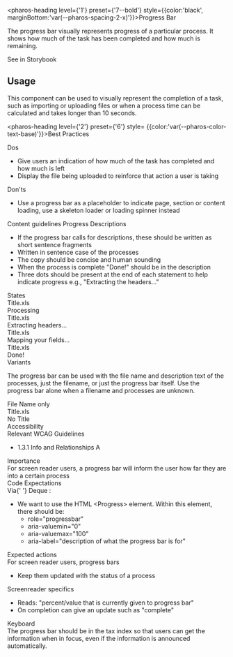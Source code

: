<pharos-heading level={'1'} preset={'7--bold'} style={{color:'black', marginBottom:'var(--pharos-spacing-2-x)'}}>Progress Bar</pharos-heading>

<div style={{ marginBottom: 'var(--pharos-spacing-5-x)' }}>
  <p style={{ fontSize: 'var(--pharos-type-scale-6)', lineHeight: '2rem' }}>
    The progress bar visually represents progress of a particular process. It shows how much of the
    task has been completed and how much is remaining.
  </p>
  <pharos-link href="#" target="_blank">
    See in Storybook
  </pharos-link>
</div>

## Usage

<div style={{ marginBottom: 'var(--pharos-spacing-3-x)' }}>
  <p>
    This component can be used to visually represent the completion of a task, such as importing or
    uploading files or when a process time can be calculated and takes longer than 10 seconds.
  </p>
</div>

<pharos-heading level={'2'} preset={'6'} style= {{color:'var(--pharos-color-text-base)'}}>Best Practices</pharos-heading>

<div style={{ marginBottom: 'var(--pharos-spacing-5-x)' }}>
  <div style={{ marginBottom: 'var(--pharos-spacing-3-x)' }}>
    <pharos-heading level={'3'} preset={'4'}>
      Dos
    </pharos-heading>
    <ul>
      <li>Give users an indication of how much of the task has completed and how much is left</li>
      <li>Display the file being uploaded to reinforce that action a user is taking</li>
    </ul>
  </div>
  <div>
    <pharos-heading level={'3'} preset={'4'}>
      Don'ts
    </pharos-heading>
    <ul>
      <li>
        Use a progress bar as a placeholder to indicate page, section or content loading, use a
        skeleton loader or loading spinner instead
      </li>
    </ul>
  </div>
</div>

<div style={{ marginBottom: 'var(--pharos-spacing-3-x)' }}>
  <pharos-heading level={'2'} preset={'6'} style={{ marginBottom: 'var(--pharos-spacing-1-x)' }}>
    Content guidelines
  </pharos-heading>
  <pharos-heading level={'3'} preset={'4'}>
    Progress Descriptions
  </pharos-heading>
  <ul>
    <li>
      If the progress bar calls for descriptions, these should be written as short sentence
      fragments
    </li>
    <li>Written in sentence case of the processes</li>
    <li>The copy should be concise and human sounding </li>
    <li>When the process is complete "Done!" should be in the description</li>
    <li>
      Three dots should be present at the end of each statement to help indicate progress e.g.,
      "Extracting the headers…"
    </li>
  </ul>
</div>

<div style={{ marginBottom: 'var(--pharos-spacing-5-x)' }}>
  <pharos-heading level={'2'} preset={'6'}>
    States
  </pharos-heading>
  <pharos-progress-bar value="25">
    <div slot="title">Title.xls</div>
    <div slot="description">Processing</div>
  </pharos-progress-bar>
  <pharos-progress-bar value="50">
    <div slot="title">Title.xls</div>
    <div slot="description">Extracting headers...</div>
  </pharos-progress-bar>
  <pharos-progress-bar value="75">
    <div slot="title">Title.xls</div>
    <div slot="description">Mapping your fields...</div>
  </pharos-progress-bar>
  <pharos-progress-bar value="100">
    <div slot="title">Title.xls</div>
    <div slot="description">Done!</div>
  </pharos-progress-bar>
</div>

<div style={{ marginBottom: 'var(--pharos-spacing-5-x)' }}>
  <pharos-heading level={'2'} preset={'6'}>
    Variants
  </pharos-heading>
  <p>
    The progress bar can be used with the file name and description text of the processes, just the
    filename, or just the progress bar itself. Use the progress bar alone when a filename and
    processes are unknown.
  </p>
  <div style={{ marginBottom: 'var(--pharos-spacing-one-and-a-half-x)' }}>
    <div>
      <pharos-heading level={'3'} preset={'4'}>
        File Name only
      </pharos-heading>
    </div>
    <pharos-progress-bar value="100">
      <div slot="title">Title.xls</div>
    </pharos-progress-bar>
  </div>
  <div>
    <div>
      <pharos-heading level={'3'} preset={'4'}>
        No Title
      </pharos-heading>
    </div>
    <pharos-progress-bar value="100"></pharos-progress-bar>
  </div>
</div>

<div style={{ marginBottom: 'var(--pharos-spacing-5-x)' }}>
  <pharos-heading level={'2'} preset={'6'}>
    Accessibility
  </pharos-heading>
  <div style={{ marginBottom: 'var(--pharos-spacing-3-x)' }}>
    <pharos-heading level={'3'} preset={'4'}>
      Relevant WCAG Guidelines
    </pharos-heading>
    <ul>
      <li>
        <pharos-link href="https://www.w3.org/WAI/WCAG21/Understanding/info-and-relationships.html">
          1.3.1 Info and Relationships A
        </pharos-link>
      </li>
    </ul>
  </div>
  <div style={{ marginBottom: 'var(--pharos-spacing-3-x)' }}>
    <pharos-heading level={'3'} preset={'4'}>
      Importance
    </pharos-heading>
    <div>
      For screen reader users, a progress bar will inform the user how far they are into a certain
      process
    </div>
  </div>
  <div style={{ marginBottom: 'var(--pharos-spacing-3-x)' }}>
    <pharos-heading level={'3'} preset={'4'}>
      Code Expectations
    </pharos-heading>
    <div style={{ fontWeight: 'bold' }}>
      Via{' '}
      <pharos-link href="https://dequeuniversity.com/library/aria/progress-bar-bounded">
        Deque
      </pharos-link>
      :
    </div>
    <ul>
      <li>
        We want to use the HTML &lt;Progress&gt; element. Within this element, there should be:
        <ul>
          <li>role="progressbar"</li>
          <li>aria-valuemin="0"</li>
          <li>aria-valuemax="100"</li>
          <li>aria-label="description of what the progress bar is for"</li>
        </ul>
      </li>
    </ul>
  </div>
  <div style={{ marginBottom: 'var(--pharos-spacing-3-x)' }}>
    <pharos-heading level={'3'} preset={'4'}>
      Expected actions
    </pharos-heading>
    <div style={{ fontWeight: 'bold' }}>For screen reader users, progress bars</div>
    <ul>
      <li>Keep them updated with the status of a process</li>
    </ul>
    <div style={{ fontWeight: 'bold' }}>Screenreader specifics</div>
    <ul>
      <li>Reads: "percent/value that is currently given to progress bar"</li>
      <li>On completion can give an update such as "complete"</li>
    </ul>
    <div style={{ fontWeight: 'bold' }}>Keyboard</div>
    <div>
      The progress bar should be in the tax index so that users can get the information when in
      focus, even if the information is announced automatically.
    </div>
  </div>
</div>
